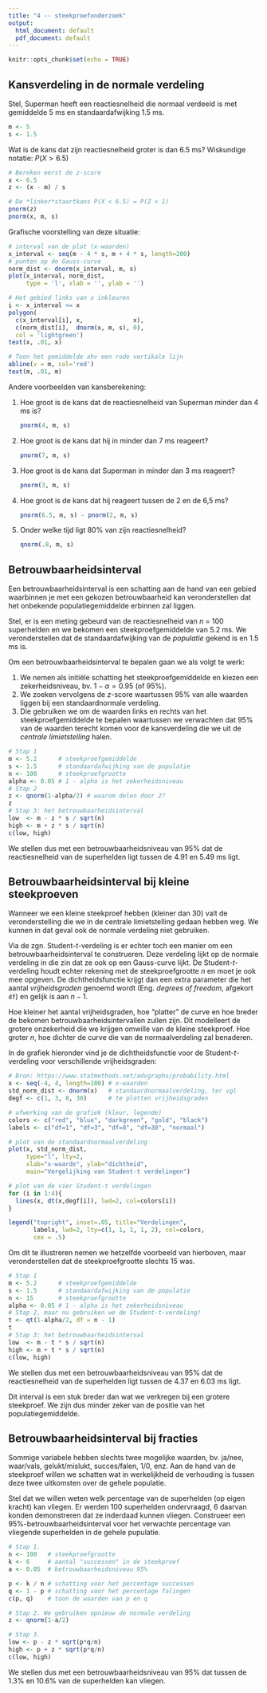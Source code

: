 ```yaml
---
title: "4 -- steekproefonderzoek"
output:
  html_document: default
  pdf_document: default
---
```


```r
knitr::opts_chunk$set(echo = TRUE)
```

## Kansverdeling in de normale verdeling

Stel, Superman heeft een reactiesnelheid die normaal verdeeld is met gemiddelde 5 ms en standaardafwijking 1.5 ms.

```r
m <- 5
s <- 1.5
```

Wat is de kans dat zijn reactiesnelheid groter is dan 6.5 ms? Wiskundige notatie: $P(X > 6.5)$

```r
# Bereken eerst de z-score
x <- 6.5
z <- (x - m) / s

# De *linker*staartkans P(X < 6.5) = P(Z < 1)
pnorm(z)
pnorm(x, m, s)
```

Grafische voorstelling van deze situatie:

```r
# interval van de plot (x-waarden)
x_interval <- seq(m - 4 * s, m + 4 * s, length=200)
# punten op de Gauss-curve
norm_dist <- dnorm(x_interval, m, s)
plot(x_interval, norm_dist,
     type = 'l', xlab = '', ylab = '')

# Het gebied links van x inkleuren
i <- x_interval <= x
polygon(
  c(x_interval[i], x,              x),
  c(norm_dist[i],  dnorm(x, m, s), 0),
  col = 'lightgreen')
text(x, .01, x)

# Toon het gemiddelde ahv een rode vertikale lijn
abline(v = m, col='red')
text(m, .01, m)
```

Andere voorbeelden van kansberekening:

1. Hoe groot is de kans dat de reactiesnelheid van Superman minder dan 4 ms is?

    ```r
    pnorm(4, m, s)
    ```

2. Hoe groot is de kans dat hij in minder dan 7 ms reageert?

    ```r
    pnorm(7, m, s)
    ```

3. Hoe groot is de kans dat Superman in minder dan 3 ms
reageert?

    ```r
    pnorm(3, m, s)
    ```

4. Hoe groot is de kans dat hij reageert tussen de 2 en de 6,5
ms?

    ```r
    pnorm(6.5, m, s) - pnorm(2, m, s)
    ```

5. Onder welke tijd ligt 80% van zijn reactiesnelheid?

    ```r
    qnorm(.8, m, s)
    ```

## Betrouwbaarheidsinterval

Een betrouwbaarheidsinterval is een schatting aan de hand van een gebied waarbinnen je met een gekozen betrouwbaarheid kan veronderstellen dat het onbekende populatiegemiddelde erbinnen zal liggen.

Stel, er is een meting gebeurd van de reactiesnelheid van *n* = 100 superhelden en we bekomen een steekproefgemiddelde van 5.2 ms. We veronderstellen dat de standaardafwijking van de *populatie* gekend is en 1.5 ms is.

Om een betrouwbaarheidsinterval te bepalen gaan we als volgt te werk:

1. We nemen als initiële schatting het steekproefgemiddelde en kiezen een zekerheidsniveau, bv. $1 - \alpha = 0.95$ (of 95%).
2. We zoeken vervolgens de $z$-score waartussen 95% van alle waarden liggen bij een standaardnormale verdeling.
3. Die gebruiken we om de waarden links en rechts van het steekproefgemiddelde te bepalen waartussen we verwachten dat 95% van de waarden terecht komen voor de kansverdeling die we uit de *centrale limietstelling* halen.

```r
# Stap 1
m <- 5.2      # steekproefgemiddelde
s <- 1.5      # standaardafwijking van de populatie
n <- 100      # steekproefgrootte
alpha <- 0.05 # 1 - alpha is het zekerheidsniveau
# Stap 2
z <- qnorm(1-alpha/2) # waarom delen door 2?
z
# Stap 3: het betrouwbaarheidsinterval
low  <- m - z * s / sqrt(n)
high <- m + z * s / sqrt(n)
c(low, high)
```

We stellen dus met een betrouwbaarheidsniveau van 95% dat de reactiesnelheid van de superhelden ligt tussen de 4.91 en 5.49 ms ligt.

## Betrouwbaarheidsinterval bij kleine steekproeven

Wanneer we een kleine steekproef hebben (kleiner dan 30) valt de veronderstelling die we in de centrale limietstelling gedaan hebben weg. We kunnen in dat geval ook de normale verdeling niet gebruiken.

Via de zgn. Student-$t$-verdeling is er echter toch een manier om een betrouwbaarheidsinterval te construeren. Deze verdeling lijkt op de normale verdeling in die zin dat ze ook op een Gauss-curve lijkt. De Student-$t$-verdeling houdt echter rekening met de steekproefgrootte $n$ en moet je ook mee opgeven. De dichtheidsfunctie krijgt dan een extra parameter die het aantal *vrijheidsgraden* genoemd wordt (Eng. *degrees of freedom*, afgekort `df`) en gelijk is aan $n - 1$.

Hoe kleiner het aantal vrijheidsgraden, hoe "platter" de curve en hoe breder de bekomen betrouwbaarheidsintervallen zullen zijn. Dit modelleert de grotere onzekerheid die we krijgen omwille van de kleine steekproef. Hoe groter $n$, hoe dichter de curve die van de normaalverdeling zal benaderen.

In de grafiek hieronder vind je de dichtheidsfunctie voor de Student-$t$-verdeling voor verschillende vrijheidsgraden:

```r
# Bron: https://www.statmethods.net/advgraphs/probability.html
x <- seq(-4, 4, length=100) # x-waarden
std_norm_dist <- dnorm(x)   # standaardnormaalverdeling, ter vgl         
degf <- c(1, 3, 8, 30)      # te plotten vrijheidsgraden

# afwerking van de grafiek (kleur, legende)
colors <- c("red", "blue", "darkgreen", "gold", "black")
labels <- c("df=1", "df=3", "df=8", "df=30", "normaal")

# plot van de standaardnormaalverdeling
plot(x, std_norm_dist,
     type="l", lty=2,
     xlab="x-waarde", ylab="dichtheid",
     main="Vergelijking van Student-t verdelingen")

# plot van de vier Student-t verdelingen
for (i in 1:4){
  lines(x, dt(x,degf[i]), lwd=2, col=colors[i])
}

legend("topright", inset=.05, title="Verdelingen",
       labels, lwd=2, lty=c(1, 1, 1, 1, 2), col=colors,
       cex = .5)

```

Om dit te illustreren nemen we hetzelfde voorbeeld van hierboven, maar veronderstellen dat de steekproefgrootte slechts 15 was.

```r
# Stap 1
m <- 5.2      # steekproefgemiddelde
s <- 1.5      # standaardafwijking van de populatie
n <- 15       # steekproefgrootte
alpha <- 0.05 # 1 - alpha is het zekerheidsniveau
# Stap 2, maar nu gebruiken we de Student-t-verdeling!
t <- qt(1-alpha/2, df = n - 1)
t
# Stap 3: het betrouwbaarheidsinterval
low  <- m - t * s / sqrt(n)
high <- m + t * s / sqrt(n)
c(low, high)
```

We stellen dus met een betrouwbaarheidsniveau van 95% dat de reactiesnelheid van de superhelden ligt tussen de 4.37 en 6.03 ms ligt.

Dit interval is een stuk breder dan wat we verkregen bij een grotere steekproef. We zijn dus minder zeker van de positie van het populatiegemiddelde.

## Betrouwbaarheidsinterval bij fracties

Sommige variabele hebben slechts twee mogelijke waarden, bv. ja/nee, waar/vals, gelukt/mislukt, succes/falen, 1/0, enz. Aan de hand van de steekproef willen we schatten wat in werkelijkheid de verhouding is tussen deze twee uitkomsten over de gehele populatie.

Stel dat we willen weten welk percentage van de superhelden (op eigen kracht) kan vliegen. Er werden 100 superhelden ondervraagd, 6 daarvan konden demonstreren dat ze inderdaad kunnen vliegen. Construeer een 95%-betrouwbaarheidsinterval voor het verwachte percentage van vliegende superhelden in de gehele pupulatie.

```r
# Stap 1.
n <- 100   # steekproefgrootte
k <- 6     # aantal "successen" in de steekproef
a <- 0.05  # betrouwbaarheidsniveau 95%

p <- k / n # schatting voor het percentage successen
q <- 1 - p # schatting voor het percentage falingen
c(p, q)    # toon de waarden van p en q

# Stap 2. We gebruiken opnieuw de normale verdeling
z <- qnorm(1-a/2)

# Stap 3.
low <- p - z * sqrt(p*q/n)
high <- p + z * sqrt(p*q/n)
c(low, high)
```

We stellen dus met een betrouwbaarheidsniveau van 95% dat tussen de 1.3% en 10.6% van de superhelden kan vliegen.
